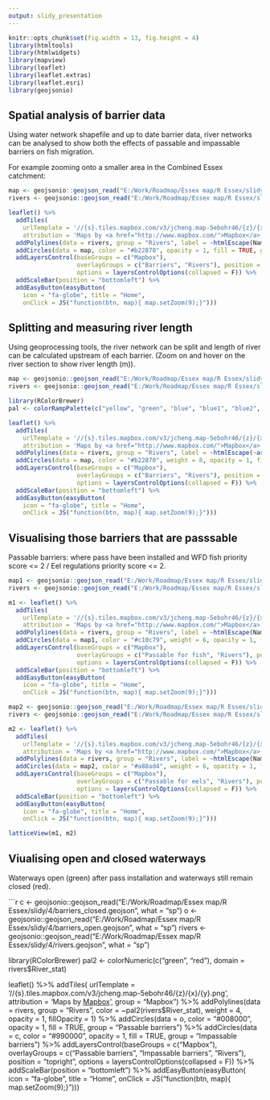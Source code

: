 ---
output: slidy_presentation
---

```{r setup, include = FALSE}
knitr::opts_chunk$set(fig.width = 13, fig.height = 4)
library(htmltools)
library(htmlwidgets)
library(mapview)
library(leaflet)
library(leaflet.extras)
library(leaflet.esri)
library(geojsonio)
```


## Spatial analysis of barrier data

Using water network shapefile and up to date barrier data, river networks can be analysed to show both the effects of passable and impassable barriers on fish migration.

For example zooming onto a smaller area in the Combined Essex catchment:

```{r echo = FALSE, warning = FALSE, message=FALSE}

map <- geojsonio::geojson_read("E:/Work/Roadmap/Essex map/R Essex/slidy/1/barriers.geojson", what = "sp")
rivers <- geojsonio::geojson_read("E:/Work/Roadmap/Essex map/R Essex/slidy/1/rivers.geojson", what = "sp")

leaflet() %>%
  addTiles(
    urlTemplate = '//{s}.tiles.mapbox.com/v3/jcheng.map-5ebohr46/{z}/{x}/{y}.png',
    attribution = 'Maps by <a href="http://www.mapbox.com/">Mapbox</a>', group = "Mapbox") %>%
  addPolylines(data = rivers, group = "Rivers", label = ~htmlEscape(Name), color = "#2870b2", weight = 4, opacity = 1, fillOpacity = 1) %>%
  addCircles(data = map, color = "#b22870", opacity = 1, fill = TRUE, group = "Barriers") %>%
  addLayersControl(baseGroups = c("Mapbox"), 
                   overlayGroups = c("Barriers", "Rivers"), position = "topright",
                   options = layersControlOptions(collapsed = F)) %>%
  addScaleBar(position = "bottomleft") %>%
  addEasyButton(easyButton(
    icon = "fa-globe", title = "Home",
    onClick = JS("function(btn, map){ map.setZoom(9);}")))
```


## Splitting and measuring river length

Using geoprocessing tools, the river network can be split and length of river can be calculated upstream of each barrier. (Zoom on and hover on the river section to show river length (m)).

```{r echo = FALSE, warning = FALSE, message=FALSE}

map <- geojsonio::geojson_read("E:/Work/Roadmap/Essex map/R Essex/slidy/2/barrier_snapped.geojson", what = "sp")
rivers <- geojsonio::geojson_read("E:/Work/Roadmap/Essex map/R Essex/slidy/2/func_rivers.geojson", what = "sp")

library(RColorBrewer)
pal <- colorRampPalette(c("yellow", "green", "blue", "blue1", "blue2", "blue3", "red", "purple", "pink", "orange", "black", "grey", "brown", "lightcoral", "lightgreen", "lightsalmon", "lightslateblue"))

leaflet() %>%
  addTiles(
    urlTemplate = '//{s}.tiles.mapbox.com/v3/jcheng.map-5ebohr46/{z}/{x}/{y}.png',
    attribution = 'Maps by <a href="http://www.mapbox.com/">Mapbox</a>', group = "Mapbox") %>%
  addPolylines(data = rivers, group = "Rivers", label = ~htmlEscape(~as.character(batDis2Mth)), color = ~pal(rivers$batNetID), weight = 4, opacity = 1, fillOpacity = 1) %>%
  addCircles(data = map, color = "#b22870", weight = 8, opacity = 1, fill = TRUE, group = "Barriers") %>%
  addLayersControl(baseGroups = c("Mapbox"), 
                   overlayGroups = c("Barriers", "Rivers"), position = "topright",
                   options = layersControlOptions(collapsed = F)) %>%
  addScaleBar(position = "bottomleft") %>%
  addEasyButton(easyButton(
    icon = "fa-globe", title = "Home",
    onClick = JS("function(btn, map){ map.setZoom(9);}")))
```


## Visualising those barriers that are passsable

Passable barriers: where pass have been installed and WFD fish priority score <= 2 / Eel regulations priority score <= 2.

```{r echo = FALSE, warning = FALSE, message=FALSE}

map1 <- geojsonio::geojson_read("E:/Work/Roadmap/Essex map/R Essex/slidy/3/passable_fish.geojson", what = "sp")
rivers <- geojsonio::geojson_read("E:/Work/Roadmap/Essex map/R Essex/slidy/3/func_rivers.geojson", what = "sp")

m1 <- leaflet() %>%
  addTiles(
    urlTemplate = '//{s}.tiles.mapbox.com/v3/jcheng.map-5ebohr46/{z}/{x}/{y}.png',
    attribution = 'Maps by <a href="http://www.mapbox.com/">Mapbox</a>', group = "Mapbox") %>%
  addPolylines(data = rivers, group = "Rivers", label = ~htmlEscape(Name), color = "#2870b2", weight = 4, opacity = 1, fillOpacity = 1) %>%
  addCircles(data = map1, color = "#c10c79", weight = 6, opacity = 1, fill = TRUE, group = "Passable for fish") %>%
  addLayersControl(baseGroups = c("Mapbox"), 
                   overlayGroups = c("Passable for fish", "Rivers"), position = "topright",
                   options = layersControlOptions(collapsed = F)) %>%
  addScaleBar(position = "bottomleft") %>%
  addEasyButton(easyButton(
    icon = "fa-globe", title = "Home",
    onClick = JS("function(btn, map){ map.setZoom(9);}")))

map2 <- geojsonio::geojson_read("E:/Work/Roadmap/Essex map/R Essex/slidy/3/passable_eel.geojson", what = "sp")
rivers <- geojsonio::geojson_read("E:/Work/Roadmap/Essex map/R Essex/slidy/3/func_rivers.geojson", what = "sp")

m2 <- leaflet() %>%
  addTiles(
    urlTemplate = '//{s}.tiles.mapbox.com/v3/jcheng.map-5ebohr46/{z}/{x}/{y}.png',
    attribution = 'Maps by <a href="http://www.mapbox.com/">Mapbox</a>', group = "Mapbox") %>%
  addPolylines(data = rivers, group = "Rivers", label = ~htmlEscape(Name), color = "#2870b2", weight = 4, opacity = 1, fillOpacity = 1) %>%
  addCircles(data = map2, color = "#a88ad4", weight = 6, opacity = 1, fill = TRUE, group = "Passable for eels") %>%
  addLayersControl(baseGroups = c("Mapbox"), 
                   overlayGroups = c("Passable for eels", "Rivers"), position = "topright",
                   options = layersControlOptions(collapsed = F)) %>%
  addScaleBar(position = "bottomleft") %>%
  addEasyButton(easyButton(
    icon = "fa-globe", title = "Home",
    onClick = JS("function(btn, map){ map.setZoom(9);}")))

latticeView(m1, m2)
```


## Viualising open and closed waterways

Waterways open (green) after pass installation and waterways still remain closed (red).

```{r echo = FALSE, warning = FALSE, message=FALSE}

c <- geojsonio::geojson_read("E:/Work/Roadmap/Essex map/R Essex/slidy/4/barriers_closed.geojson", what = "sp")
o <- geojsonio::geojson_read("E:/Work/Roadmap/Essex map/R Essex/slidy/4/barriers_open.geojson", what = "sp")
rivers <- geojsonio::geojson_read("E:/Work/Roadmap/Essex map/R Essex/slidy/4/rivers.geojson", what = "sp")

library(RColorBrewer)
pal2 <- colorNumeric(c("green", "red"), domain = rivers$River_stat)

leaflet() %>%
  addTiles(
    urlTemplate = '//{s}.tiles.mapbox.com/v3/jcheng.map-5ebohr46/{z}/{x}/{y}.png',
    attribution = 'Maps by <a href="http://www.mapbox.com/">Mapbox</a>', group = "Mapbox") %>%
  addPolylines(data = rivers, group = "Rivers", color = ~pal2(rivers$River_stat), weight = 4, opacity = 1, fillOpacity = 1) %>%
  addCircles(data = o, color = "#008000", opacity = 1, fill = TRUE, group = "Passable barriers") %>%
  addCircles(data = c, color = "#990000", opacity = 1, fill = TRUE, group = "Impassable barriers") %>%
  addLayersControl(baseGroups = c("Mapbox"), 
                   overlayGroups = c("Passable barriers", "Impassable barriers", "Rivers"), position = "topright",
                   options = layersControlOptions(collapsed = F)) %>%
  addScaleBar(position = "bottomleft") %>%
  addEasyButton(easyButton(
    icon = "fa-globe", title = "Home",
    onClick = JS("function(btn, map){ map.setZoom(9);}")))